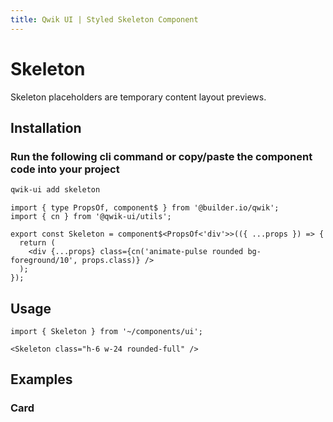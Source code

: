 ```yaml
---
title: Qwik UI | Styled Skeleton Component
---
```




<StatusBanner status={statusByComponent.styled.Skeleton} />

# Skeleton

Skeleton placeholders are temporary content layout previews.

<ShowcaseHero />

## Installation

### Run the following cli command or copy/paste the component code into your project

```sh
qwik-ui add skeleton
```

```tsx
import { type PropsOf, component$ } from '@builder.io/qwik';
import { cn } from '@qwik-ui/utils';

export const Skeleton = component$<PropsOf<'div'>>(({ ...props }) => {
  return (
    <div {...props} class={cn('animate-pulse rounded bg-foreground/10', props.class)} />
  );
});
```

## Usage

```tsx
import { Skeleton } from '~/components/ui';
```

```tsx
<Skeleton class="h-6 w-24 rounded-full" />
```

## Examples

### Card

<ShowcaseCard />
